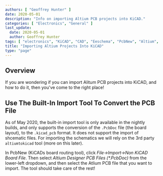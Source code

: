 ```yaml
---
authors: [ "Geoffrey Hunter" ]
date: 2020-05-01
description: "Info on importing Altium PCB projects into KiCAD."
categories: [ "Electronics", "General" ]
last_update:
  date: 2020-05-01
  author: Geoffrey Hunter
tags: [ "electronics", "KiCAD", "CAD", "Eeschema", "PcbNew", "Altium", "import", "importing", "PCB" ]
title: "Importing Altium Projects Into KiCAD"
type: "page"
---
```


<WarningIsNotes />

## Overview

If you are wondering if you can import Alitum PCB projects into KiCAD, and how to do it, then you've come to the right place!

## Use The Built-In Import Tool To Convert the PCB File

As of May 2020, the built-in import tool is only available in the nightly builds, and only supports the conversion of the `.PcbDoc` file (the board layout), to the `.kicad_pcb` format. It does not support the import of shcematic files. For importing the schematics we will rely on the 3rd party `altiumtokicad` tool (more on this later).

In PcbNew (KiCADs board routing tool), click _File->Import->Non KiCAD Board File_. Then select _Altium Designer PCB Files (*.PcbDoc)_ from the lower-left dropdown, and then select the Atlium PCB file that you want to import. The tool should take care of the rest!
